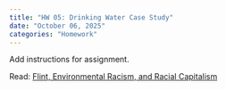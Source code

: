 ```yaml
---
title: "HW 05: Drinking Water Case Study"
date: "October 06, 2025"
categories: "Homework"
---
```


Add instructions for assignment. 

Read: 
[Flint, Environmental Racism, and Racial Capitalism](https://www.tandfonline.com/doi/full/10.1080/10455752.2016.1213013#d1e80)

